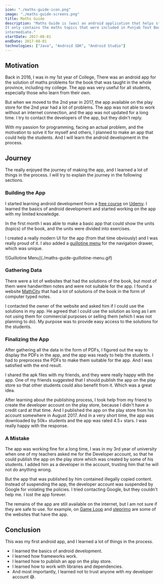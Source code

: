 ```yaml
---
icon: "./maths-guide-icon.png"
image: "./maths-guide-screens.png"
title: Maths Guide
description: "Maths Guide is (was) an android application that helps students to learn maths.
It only contains the maths topics that were included in Punjab Text Book, a province-wide book for the students of
intermediate."
startDate: 2017-08-01
endDate: 2017-08-01
technologies: ["Java", "Android SDK", "Android Studio"]
---
```


## Motivation

Back in 2016, I was in my 1st year of College, There was an android app for the solution of maths problems for the book
that was taught in the whole province, including my college. The app was very useful for all students, especially those
who learn from their own.

But when we moved to the 2nd year in 2017, the app available on the play store for the 2nd year had a lot of problems.
The app was not able to work without an internet connection, and the app was not updated for a long time. I try to
contact the developers of the app, but they didn't reply.

With my passion for programming, facing an actual problem, and the motivation to solve it for myself and others, I
planned to make an app that could help the students. And I will learn the android development in the process.

## Journey

The really enjoyed the journey of making the app, and I learned a lot of things in the process. I will try to explain
the journey in the following sections.

### Building the App
I started learning android development from a
[free course](https://www.udemy.com/course/learn-android-application-development-y/) on [Udemy](https://www.udemy.com/).
I learned the basics of android development and started working on the app with my limited knowledge.

In the first month I was able to make a basic app that could show the units (topics) of the book,
and the units were divided into exercises.

I created a really modern UI for the app (from that time obviously) and I was really proud of it.
I also added a [guillotine menu](https://github.com/Yalantis/GuillotineMenu-Android) for the navigation drawer, which was unique.

<CaptionedFigure caption="Guillotine Menu by Yalantis">
![Guillotine Menu](./maths-guide-guillotine-menu.gif)
</CaptionedFigure>

### Gathering Data

There were a lot of websites that had the solutions of the book, but most of them were handwritten notes and were not
suitable for the app. I found a website [MathCity](https://www.mathcity.org/) that had a lot of solutions of the book
in the form of computer typed notes.

I contacted the owner of the website and asked him if I could use the solutions in my app. He agreed that I could use
the solution as long as I am not using them for commercial purposes or selling them (which I was not planning to do).
My purpose was to provide easy access to the solutions for the students.

### Finalizing the App

After gathering all the data in the form of PDFs, I figured out the way to display the PDFs in the app, and the app was
ready to help the students. I had to preprocess the PDFs to make them suitable for the app. And I was satisfied with
the end result.

I shared the apk files with my friends, and they were really happy with the app. One of my friends suggested that I
should publish the app on the play store so that other students could also benefit from it. Which was a great idea.

After learning about the publishing process, I took help from my friend to create the developer account
on the play store, because I didn't have a credit card at that time. And I published the app on the play store
from his account somewhere in August 2017. And in a very short time, the app was downloaded by 50k+ students and
the app was rated 4.5+ stars. I was really happy with the response.

### A Mistake

The app was working fine for a long time, I was in my 3rd year of university when one of my teachers asked me for
the Developer account, so that he could publish the app on the play store which was created by some of his students.
I added him as a developer in the account, trusting him that he will not do anything wrong.

But the app that was published by him contained illegally copied content.
Instead of suspending the app, the developer account was suspended by Google for violating the policies.
I tried contacting Google, but they couldn't help me. I lost the app forever.

The remains of the app are still available on the internet, but I am not sure if they are safe to use.
for example, on [Game Loop](https://www.gameloop.com/game/books-reference/maths-guide-12th-%28ptb%29-on-pc) and
[steprimo](https://steprimo.com/android/us/app/aplus.mathsguide12thptb/Maths-Guide-12th-PTB/)
are some of the websites that have the app.

## Conclusion

This was my first android app, and I learned a lot of things in the process.
- I learned the basics of android development.
- I learned how frameworks work.
- I learned how to publish an app on the play store.
- I learned how to work with libraries and dependencies.
- And most importantly, I learned not to trust anyone with my developer account 😅.

